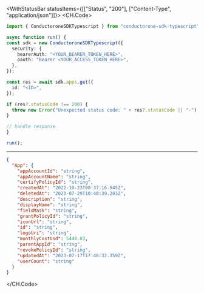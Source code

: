 

<WithStatusBar statusItems={[["Status", "200"], ["Content-Type", "application/json"]]}>
  <CH.Code>
  ```typescript Get.ts
  import { ConductoroneSDKTypescript } from "conductorone-sdk-typescript";

async function run() {
  const sdk = new ConductoroneSDKTypescript({
    security: {
      bearerAuth: "<YOUR_BEARER_TOKEN_HERE>",
      oauth: "Bearer <YOUR_ACCESS_TOKEN_HERE>",
    },
  });

  const res = await sdk.apps.get({
    id: "<ID>",
  });

  if (res?.statusCode !== 200) {
    throw new Error("Unexpected status code: " + res?.statusCode || "-");
  }
  
  // handle response
}

run();
  ```
  ---

  ```json Example Response
  {
    "App": {
      "appAccountId": "string",
      "appAccountName": "string",
      "certifyPolicyId": "string",
      "createdAt": "2022-10-23T00:37:16.945Z",
      "deletedAt": "2023-07-29T10:48:39.203Z",
      "description": "string",
      "displayName": "string",
      "fieldMask": "string",
      "grantPolicyId": "string",
      "iconUrl": "string",
      "id": "string",
      "logoUri": "string",
      "monthlyCostUsd": 5448.83,
      "parentAppId": "string",
      "revokePolicyId": "string",
      "updatedAt": "2023-07-17T17:46:32.359Z",
      "userCount": "string"
    }
  }
  ```
  </CH.Code>
</WithStatusBar>
